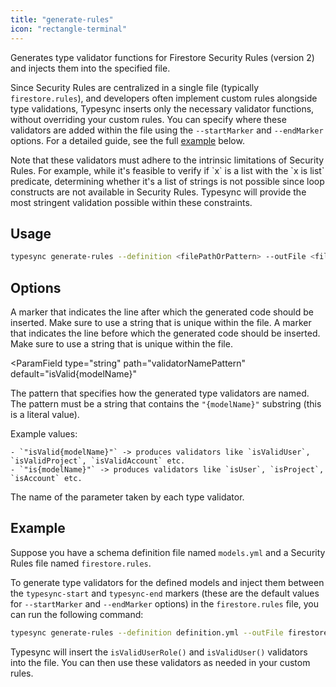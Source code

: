 ```yaml
---
title: "generate-rules"
icon: "rectangle-terminal"
---
```



Generates type validator functions for Firestore Security Rules (version 2) and injects them into the specified file.

Since Security Rules are centralized in a single file (typically `firestore.rules`), and developers often implement custom rules alongside type validations, Typesync inserts only the necessary validator functions, without overriding your custom rules. You can specify where these validators are added within the file using the `--startMarker` and `--endMarker` options. For a detailed guide, see the full [example](#example) below.

<Info>
  Note that these validators must adhere to the intrinsic limitations of
  Security Rules. For example, while it's feasible to verify if `x` is a list
  with the `x is list` predicate, determining whether it's a list of strings is
  not possible since loop constructs are not available in Security Rules.
  Typesync will provide the most stringent validation possible within
  these constraints.
</Info>

## Usage

```bash
typesync generate-rules --definition <filePathOrPattern> --outFile <filePath> --startMarker <startMarker> --endMarker <endMarker> --validatorNamePattern <validatorNamePattern> --validatorParamName <validatorParamName> --indentation <indentation> --debug <debug>
```

## Options

<DefinitionOption />
<OutFileOption />

<ParamField type="string" path="startMarker" default="typesync-start">
  A marker that indicates the line after which the generated code should be
  inserted. Make sure to use a string that is unique within the file.
</ParamField>

<ParamField type="string" path="endMarker" default="typesync-end">
  A marker that indicates the line before which the generated code should be
  inserted. Make sure to use a string that is unique within the file.
</ParamField>

<ParamField
  type="string"
  path="validatorNamePattern"
  default="isValid{modelName}"
>
  The pattern that specifies how the generated type validators are named. The pattern must be a string that contains the `"{modelName}"` substring (this is a literal value).
  
  Example values:

    - `"isValid{modelName}"` -> produces validators like `isValidUser`, `isValidProject`, `isValidAccount` etc.
    - `"is{modelName}"` -> produces validators like `isUser`, `isProject`, `isAccount` etc.

  </ParamField>

<ParamField type="string" path="validatorParamName" default="data">
  The name of the parameter taken by each type validator.
</ParamField>

<IndentationOption />
<DebugOption />

## Example

Suppose you have a schema definition file named `models.yml` and a Security Rules file named `firestore.rules`.

<CodeGroup>
  <ExampleDefinition />
  <ExampleGenerationRulesBefore />
</CodeGroup>

To generate type validators for the defined models and inject them between the `typesync-start` and `typesync-end` markers (these are the default values for `--startMarker` and `--endMarker` options) in the `firestore.rules` file, you can run the following command:

```bash
typesync generate-rules --definition definition.yml --outFile firestore.rules
```

Typesync will insert the `isValidUserRole()` and `isValidUser()` validators into the file. You can then use these validators as needed in your custom rules.

<ExampleGenerationRules />
